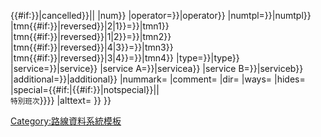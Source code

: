 <includeonly>{{#if:{{{{uc:{{{1|}}}}}|cancelled{{uc:{{{2|}}}}}}}||<!--
-->{{Route item core {{{ways|1}}}<!--
-->|tplname={{uc:{{{1|}}}}}<!--
-->|num={{{{uc:{{{1|}}}}}|num}}<!--
-->|operator={{{{uc:{{{1|}}}}}|operator}}<!--
-->|numtpl={{{{uc:{{{1|}}}}}|numtpl}}<!--
-->|tmn{{#if:{{{{uc:{{{1|}}}}}|reversed{{uc:{{{2|}}}}}}}|2|1}}={{{{uc:{{{1|}}}}}|tmn{{uc:{{{2|}}}}}1}}<!--
-->|tmn{{#if:{{{{uc:{{{1|}}}}}|reversed{{uc:{{{2|}}}}}}}|1|2}}={{{{uc:{{{1|}}}}}|tmn{{uc:{{{2|}}}}}2}}<!--
-->|tmn{{#if:{{{{uc:{{{1|}}}}}|reversed{{uc:{{{2|}}}}}}}|4|3}}={{{{uc:{{{1|}}}}}|tmn{{uc:{{{2|}}}}}3}}<!--
-->|tmn{{#if:{{{{uc:{{{1|}}}}}|reversed{{uc:{{{2|}}}}}}}|3|4}}={{{{uc:{{{1|}}}}}|tmn{{uc:{{{2|}}}}}4}}<!--
-->|type={{{{uc:{{{1|}}}}}|type{{uc:{{{2|}}}}}}}<!--
-->|service={{{{uc:{{{1|}}}}}|service{{uc:{{{2|}}}}}}}<!--
-->|service A={{{{uc:{{{1|}}}}}|servicea{{uc:{{{2|}}}}}}}<!--
-->|service B={{{{uc:{{{1|}}}}}|serviceb{{uc:{{{2|}}}}}}}<!--
-->|additional={{{{uc:{{{1|}}}}}|additional{{uc:{{{2|}}}}}}}<!--
-->|nummark={{{nummark|}}}<!--
-->|comment={{{comment|}}}{{{c|}}}<!--
-->|dir={{uc:{{{dir|A}}}}}{{{3|}}}<!--
-->|ways={{{ways|0}}}<!--
-->|hides={{{hideservice|}}}<!--
-->|special={{#if:{{{2|}}}|{{#if:{{{{uc:{{{1|}}}}}|notspecial{{uc:{{{2|}}}}}}}||<br/><small>特別班次</small>}}}}<!--
-->|alttext={{{alttext|}}}<!--
-->}}<!---->}}</includeonly><noinclude>[[Category:路線資料系統模板]]</noinclude>